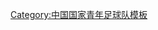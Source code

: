 {{National squad
  | name      = 2006年亚洲青年足球锦标赛中国参赛名单
  | bg        = white
  | fg        = red
  | bordercolor = red
  | country   = 中国
  | team link = 中国国家青年足球队
  | comp      = 2006年亚洲青年足球锦标赛
  | comp link = 2006年亞足聯U19青年錦標賽
  | list      = {{football squad2 player|no=1|name=[[王大雷]]}}{{football squad2 player|no=3|name=[[刘建业]]}}{{football squad2 player|no=5|name=[[赵铭 (足球运动员)|赵铭]]}}{{football squad2 player|no=7|name=[[白磊]]}}{{football squad2 player|no=8|name=[[蒿俊闵]]}}{{football squad2 player|no=9|name=[[王永珀]]}}{{football squad2 player|no=10|name=[[黄博文]]}}{{football squad2 player|no=11|name=[[于海 (足球运动员)|于海]]}}{{football squad2 player|no=14|name=[[张文钊]]}}{{football squad2 player|no=15|name=[[戴琳]]}}{{football squad2 player|no=19|name=[[杨旭]]}}{{football squad2 player|no=20|name=[[崔鹏 (足球运动员)|崔鹏]]}}{{football squad2 player|no=22|name=[[崔永哲]]}}{{football squad2 player|no=24|name=[[于大宝]]}}{{football squad2 player|no=25|name=[[张野 (足球运动员)|张野]]}}{{football squad2 player|no=29|name=[[徐德恩]]}}{{football squad2 player|no= |name=[[曾诚]]}}{{football squad2 player|no= |name=[[杨善平]]}}{{football squad2 player|no= |name=[[王林 (足球运动员)|王林]]}}{{football squad2 player|no= |name=[[邓卓翔]]}}{{football squad manager|name=[[贾秀全]]}}
  | note      = 因曾诚等四名球员未获出场故其球衣号码不详
}}<noinclude>
[[Category:中国国家青年足球队模板]]
</noinclude>